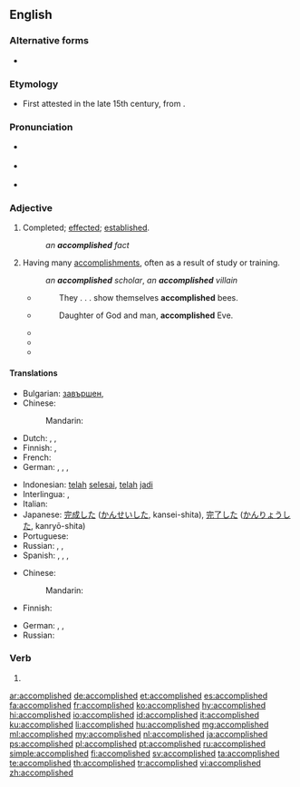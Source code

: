 ==English==

===Alternative forms===
* {{l|en|accomplisht}} {{qualifier|obsolete}}

===Etymology===
* First attested in the late 15th century, from {{suffix|accomplish|ed|lang=en}}.

===Pronunciation===
* {{a|GenAm}} {{IPA|/ə.ˈkɑm.plɪʃt/|lang=en}}
* {{a|RP}} {{IPA|/ə.ˈkɒm.plɪʃt/|lang=en}}
* {{audio|en-us-accomplished.ogg|Audio (US)|lang=en}}

===Adjective===
{{en-adj}}

# Completed; [[effected]]; [[established]].
#: ''an '''accomplished''' fact''
# Having many [[accomplishment]]s, often as a result of study or training.
#: ''an '''accomplished''' scholar'', ''an '''accomplished''' villain''
#* {{rfdate|and other bibliographic particulars}} {{w|Holland}}
#*: They . . . show themselves '''accomplished''' bees.
#* {{rfdate|and other bibliographic particulars}} {{w|John Milton}}
#*: Daughter of God and man, '''accomplished''' Eve.
#* {{quote-book|title=The Young Lady's Guide to Charm, Style & Femininity|author=Keisha Clark|year=2007|page=82|ISBN=1602472904|passage=Knowing this, makes all the difference in the world as to how you will be received as an '''accomplished''' young lady when you are presented to the world, and later presented to your Adam.}}
#* {{quote-book|title=A History of Young People in the West - Volume 1|author=Giovanni Levi & ‎Jean-Claude Schmitt|year=1997|page=36|ISBN=0674404076|passage=The presence of the dog and hart further clarifies the meaning of these scenes: hunting was one of the ways in which an '''accomplished''' young man could assert himself.}}
#* {{quote-book|title=Pioneers and Makers of Arkansas|author=Josiah Hazen Shinn|year=1967|page=335|ISBN=0806303115|passage=When Margaret Frances Desha returned to Batesville, the most '''accomplished''' woman of the town, she was wooed and won by William French Denton, a distinguished lawyer of Batesville, and a gift of Tennessee to Arkansas growth.}}

====Translations====
{{trans-top|completed}}
* Bulgarian: [[завършен]], {{t+|bg|съвършен}}
* Chinese:
*: Mandarin: {{t-needed|cmn}}
* Dutch: {{t+|nl|voldaan}}, {{t+|nl|voldane}}, {{t+|nl|voltrokken}}
* Finnish: {{t+|fi|hyväksytty}}, {{t+|fi|tunnustettu}}
* French: {{t+|fr|accompli}}
* German: {{t+|de|erreicht}}, {{t+|de|realisiert}}, {{t+|de|bewerkstelligt}}, {{t+|de|vollendet}}
{{trans-mid}}
* Indonesian: [[telah]] [[selesai]], [[telah]] [[jadi]]
* Interlingua: {{t|ia|complite}}, {{t|ia|experte}}
* Italian: {{t+|it|compiuto}}
* Japanese: [[完成]]した ([[かんせい]]した, kansei-shita), [[完了]]した ([[かんりょう]]した, kanryō-shita)
* Portuguese: {{t+|pt|realizado}}
* Russian: {{t+|ru|завершённый}}, {{t+|ru|совершённый}}, {{t+|ru|зако́нченный}}
* Spanish: {{t+|es|logrado}}, {{t+|es|realizado}}, {{t+|es|cumplido}}, {{t+|es|consumado}}
{{trans-bottom}}

{{trans-top|having many accomplishments}}
* Chinese:
*: Mandarin: {{t-needed|cmn}}
* Finnish: {{t+|fi|pätevä}}
{{trans-mid}}
* German: {{t+|de|vollendet}}, {{t+|de|fähig}}, {{t+|de|versiert}}
* Russian: {{t-needed|ru}}
{{trans-bottom}}

===Verb===
{{head|en|verb form}}

# {{en-past of|accomplish}}

[[ar:accomplished]]
[[de:accomplished]]
[[et:accomplished]]
[[es:accomplished]]
[[fa:accomplished]]
[[fr:accomplished]]
[[ko:accomplished]]
[[hy:accomplished]]
[[hi:accomplished]]
[[io:accomplished]]
[[id:accomplished]]
[[it:accomplished]]
[[ku:accomplished]]
[[li:accomplished]]
[[hu:accomplished]]
[[mg:accomplished]]
[[ml:accomplished]]
[[my:accomplished]]
[[nl:accomplished]]
[[ja:accomplished]]
[[ps:accomplished]]
[[pl:accomplished]]
[[pt:accomplished]]
[[ru:accomplished]]
[[simple:accomplished]]
[[fi:accomplished]]
[[sv:accomplished]]
[[ta:accomplished]]
[[te:accomplished]]
[[th:accomplished]]
[[tr:accomplished]]
[[vi:accomplished]]
[[zh:accomplished]]